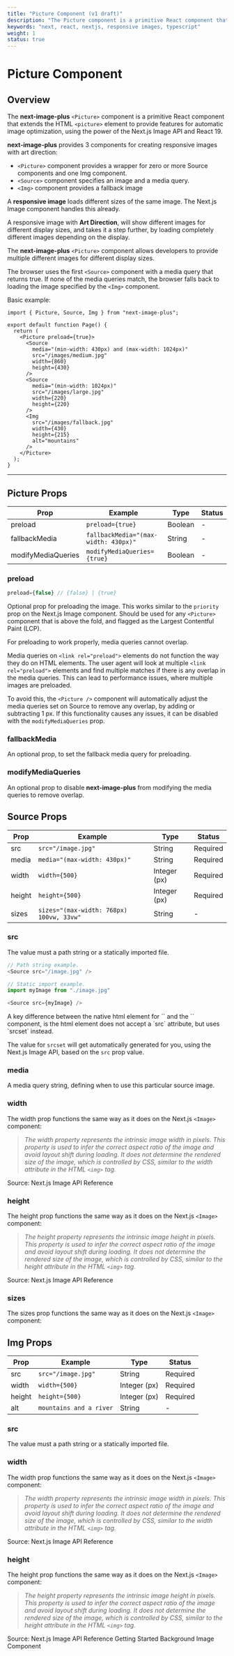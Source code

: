 ```yaml
---
title: "Picture Component (v1 draft)"
description: "The Picture component is a primitive React component that extends the HTML <picture> element to provide features for automatic image optimization, using Next.js Image API and React 19."
keywords: "next, react, nextjs, responsive images, typescript"
weight: 1
status: true
---
```


# Picture Component

## Overview

The **next-image-plus** `<Picture>` component is a primitive React component that extends the HTML `<picture>` element to provide features for automatic image optimization,
using the power of the Next.js Image API and React 19.

**next-image-plus** provides 3 components for creating responsive images with art direction:

- `<Picture>` component provides a wrapper for zero or more Source components and one Img component.
- `<Source>` component specifies an image and a media query.
- `<Img>` component provides a fallback image

A **responsive image** loads different sizes of the same image. The Next.js Image component handles this already.

A responsive image with **Art Direction**, will show different images for different display sizes, and takes it a step further, by loading completely different images depending on the display.

The **next-image-plus** `<Picture>` component allows developers to provide multiple different images for different display sizes.

The browser uses the first `<Source>` component with a media query that returns true. If none of the media queries match, the browser falls back to loading the image specified by the `<Img>` component.

Basic example:

```tsx
import { Picture, Source, Img } from "next-image-plus";

export default function Page() {
  return (
    <Picture preload={true}>
      <Source
        media="(min-width: 430px) and (max-width: 1024px)"
        src="/images/medium.jpg"
        width={860}
        height={430}
      />
      <Source
        media="(min-width: 1024px)"
        src="/images/large.jpg"
        width={220}
        height={220}
      />
      <Img
        src="/images/fallback.jpg"
        width={430}
        height={215}
        alt="mountains"
      />
    </Picture>
  );
}
```

---

## Picture Props

| Prop               | Example                              | Type    | Status |
| ------------------ | ------------------------------------ | ------- | ------ |
| preload            | `preload={true}`                     | Boolean | -      |
| fallbackMedia      | `fallbackMedia="(max-width: 430px)"` | String  | -      |
| modifyMediaQueries | `modifyMediaQueries={true}`          | Boolean | -      |

### preload

```ts
preload={false} // {false} | {true}
```

Optional prop for preloading the image. This works similar to the `priority` prop on the Next.js Image component.
Should be used for any `<Picture>` component that is above the fold, and flagged as the Largest Contentful Paint (LCP).

<Callout type="important">
For preloading to work properly, media queries cannot overlap.

Media queries on `<link rel="preload">` elements do not function the way they do on HTML elements.
The user agent will look at multiple `<link rel="preload">` elements and find multiple matches if there is any overlap in the media queries.
This can lead to performance issues, where multiple images are preloaded.

To avoid this, the `<Picture />` component will automatically adjust the media queries set on Source to remove any overlap, by adding or subtracting 1 px.
If this functionality causes any issues, it can be disabled with the `modifyMediaQueries` prop.

</Callout>

### fallbackMedia

An optional prop, to set the fallback media query for preloading.

### modifyMediaQueries

An optional prop to disable **next-image-plus** from modifying the media queries to remove overlap.

## Source Props

| Prop   | Example                                  | Type         | Status   |
| ------ | ---------------------------------------- | ------------ | -------- |
| src    | `src="/image.jpg"`                       | String       | Required |
| media  | `media="(max-width: 430px)"`             | String       | Required |
| width  | `width={500}`                            | Integer (px) | Required |
| height | `height={500}`                           | Integer (px) | Required |
| sizes  | `sizes="(max-width: 768px) 100vw, 33vw"` | String       | -        |

### src

The value must a path string or a statically imported file.

```ts
// Path string example.
<Source src="/image.jpg" />

// Static import example.
import myImage from "./image.jpg"

<Source src={myImage} />
```

<Callout type="info">
A key difference between the native html element for `<source>` and the `<Source>` component, is the html element does not accept a `src` attribute, but uses `srcset` instead.

The value for `srcset` will get automatically generated for you, using the Next.js Image API, based on the `src` prop value.

</Callout>

### media

A media query string, defining when to use this particular source image.

### width

The width prop functions the same way as it does on the Next.js `<Image>` component:

> _The width property represents the intrinsic image width in pixels. This property is used to infer the correct aspect ratio of the image and avoid layout shift during loading.
> It does not determine the rendered size of the image, which is controlled by CSS, similar to the width attribute in the HTML `<img>` tag._

<SimpleGrid>
  <FeaturedLink
    href="https://nextjs.org/docs/pages/api-reference/components/image#width"
    icon="next"
  >
    Source: Next.js Image API Reference
  </FeaturedLink>
</SimpleGrid>

### height

The height prop functions the same way as it does on the Next.js `<Image>` component:

> _The height property represents the intrinsic image height in pixels. This property is used to infer the correct aspect ratio of the image and avoid layout shift during loading.
> It does not determine the rendered size of the image, which is controlled by CSS, similar to the height attribute in the HTML `<img>` tag._

<SimpleGrid>
  <FeaturedLink
    href="https://nextjs.org/docs/pages/api-reference/components/image#height"
    icon="next"
  >
    Source: Next.js Image API Reference
  </FeaturedLink>
</SimpleGrid>

### sizes

The sizes prop functions the same way as it does on the Next.js `<Image>` component:

## Img Props

| Prop   | Example                 | Type         | Status   |
| ------ | ----------------------- | ------------ | -------- |
| src    | `src="/image.jpg"`      | String       | Required |
| width  | `width={500}`           | Integer (px) | Required |
| height | `height={500}`          | Integer (px) | Required |
| alt    | `mountains and a river` | String       | -        |

### src

The value must a path string or a statically imported file.

### width

The width prop functions the same way as it does on the Next.js `<Image>` component:

> _The width property represents the intrinsic image width in pixels. This property is used to infer the correct aspect ratio of the image and avoid layout shift during loading.
> It does not determine the rendered size of the image, which is controlled by CSS, similar to the width attribute in the HTML `<img>` tag._

<SimpleGrid>
  <FeaturedLink
    href="https://nextjs.org/docs/pages/api-reference/components/image#width"
    icon="next"
  >
    Source: Next.js Image API Reference
  </FeaturedLink>
</SimpleGrid>

### height

The height prop functions the same way as it does on the Next.js `<Image>` component:

> _The height property represents the intrinsic image height in pixels. This property is used to infer the correct aspect ratio of the image and avoid layout shift during loading.
> It does not determine the rendered size of the image, which is controlled by CSS, similar to the height attribute in the HTML `<img>` tag._

<SimpleGrid>
  <FeaturedLink
    href="https://nextjs.org/docs/pages/api-reference/components/image#height"
    icon="next"
  >
    Source: Next.js Image API Reference
  </FeaturedLink>
</SimpleGrid>

<PageNav>
  <PageNavItem href="/docs/getting-started" direction="prev">
    Getting Started
  </PageNavItem>
  <PageNavItem href="/docs/background-image" direction="next">
    Background Image Component
  </PageNavItem>
</PageNav>
